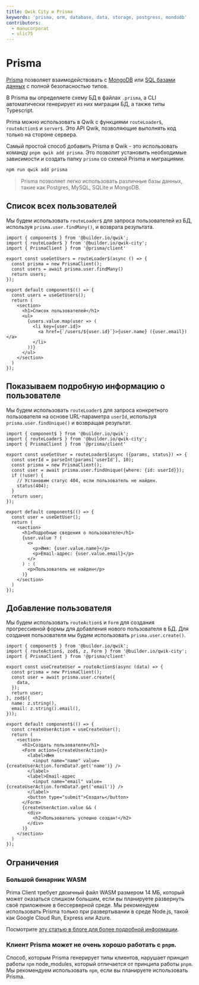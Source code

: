 ```yaml
---
title: Qwik City и Prisma
keywords: 'prisma, orm, database, data, storage, postgress, mondodb'
contributors:
  - manucorporat
  - ulic75
---
```


# Prisma

[Prisma](https://www.prisma.io/) позволяет взаимодействовать с [MongoDB](https://www.prisma.io/docs/concepts/database-connectors/mongodb) или [SQL базами данных](https://www.prisma.io/docs/concepts/database-connectors/postgresql) с полной безопасностью типов.

В Prisma вы определяете схему БД в файлах `.prisma`, а CLI автоматически генерирует из них миграции БД, а также типы Typescript.

Prima можно использовать в Qwik с функциями `routeLoader$`, `routeAction$` и `server$`. Это API Qwik, позволяющие выполнять код только на стороне сервера.

Самый простой способ добавить Prisma в Qwik - это использовать команду `pnpm qwik add prisma`. Это позволит установить необходимые зависимости и создать папку `prisma` со схемой Prisma и миграциями.

```bash
npm run qwik add prisma
```

> Prisma позволяет легко использовать различные базы данных, такие как Postgres, MySQL, SQLite и MongoDB.

## Список всех пользователей

Мы будем использовать `routeLoader$` для запроса пользователей из БД, используя `prisma.user.findMany()`, и возврата результата.

```tsx {7} /PrismaClient/ title="src/routes/users/index.tsx"
import { component$ } from '@builder.io/qwik';
import { routeLoader$ } from '@builder.io/qwik-city';
import { PrismaClient } from '@prisma/client'

export const useGetUsers = routeLoader$(async () => {
  const prisma = new PrismaClient();
  const users = await prisma.user.findMany()
  return users;
});

export default component$(() => {
  const users = useGetUsers();
  return (
    <section>
      <h1>Список пользователей</h1>
      <ul>
        {users.value.map(user => (
          <li key={user.id}>
            <a href={`/users/${user.id}`}>{user.name} ({user.email})</a>
          </li>
        ))}
      </ul>
    </section>
  )
});
```

## Показываем подробную информацию о пользователе

Мы будем использовать `routeLoader$` для запроса конкретного пользователя на основе URL-параметра `userId`, используя `prisma.user.findUnique()` и возвращая результат.

```tsx {8} /PrismaClient/ title="src/routes/users/[userId]/index.tsx"
import { component$ } from '@builder.io/qwik';
import { routeLoader$ } from '@builder.io/qwik-city';
import { PrismaClient } from '@prisma/client'

export const useGetUser = routeLoader$(async ({params, status}) => {
  const userId = parseInt(params['userId'], 10);
  const prisma = new PrismaClient();
  const user = await prisma.user.findUnique({where: {id: userId}});
  if (!user) {
    // Установим статус 404, если пользователь не найден.
    status(404);
  }
  return user;
});

export default component$(() => {
  const user = useGetUser();
  return (
    <section>
      <h1>Подробные сведения о пользователе</h1>
      {user.value ? (
        <>
          <p>Имя: {user.value.name}</p>
          <p>Email-адрес: {user.value.email}</p>
        </>
      ) : (
        <p>Пользователь не найден</p>
      )}
    </section>
  )
});
```

## Добавление пользователя

Мы будем использовать `routeAction$` и `Form` для создания прогрессивной формы для добавления нового пользователя в БД. Для создания пользователя мы будем использовать `prisma.user.create()`.

```tsx {7-9} /PrismaClient/ title="src/routes/create/index.tsx"
import { component$ } from '@builder.io/qwik';
import { routeAction$, zod$, z, Form } from '@builder.io/qwik-city';
import { PrismaClient } from '@prisma/client'

export const useCreateUser = routeAction$(async (data) => {
  const prisma = new PrismaClient();
  const user = await prisma.user.create({
    data,
  });
  return user;
}, zod$({
  name: z.string(),
  email: z.string().email(),
}));

export default component$(() => {
  const createUserAction = useCreateUser();
  return (
    <section>
      <h1>Создать пользователя</h1>
      <Form action={createUserAction}>
        <label>Имя
          <input name="name" value={createUserAction.formData?.get('name')} />
        </label>
        <label>Email-адрес
          <input name="email" value={createUserAction.formData?.get('email')} />
        </label>
        <button type="submit">Создать</button>
      </Form>
      {createUserAction.value && (
        <div>
          <h2>Пользователь успешно создан!</h2>
        </div>
      )}
    </section>
  )
});
```

## Ограничения

### Большой бинарник WASM

Prima Client требует двоичный файл WASM размером 14 МБ, который может оказаться слишком большим, если вы планируете развернуть своё приложение в бессерверной среде. Мы рекомендуем использовать Prisma только при развертывании в среде Node.js, такой как Google Cloud Run, Express или Azure.

Посмотрите [эту статью в блоге для более подробной информации](https://dev.to/nexxeln/typesafe-database-queries-on-the-edge-5bbn).

### Клиент Prisma может не очень хорошо работать с `pnpm`.

Способ, которым Prisma генерирует типы клиентов, нарушает принцип работы `npm` node_modules, который отличается от принципа работы `pnpm`. Мы рекомендуем использовать `npm`, если вы планируете использовать Prisma.
